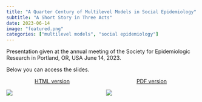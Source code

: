 ```yaml
---
title: "A Quarter Century of Multilevel Models in Social Epidemiology"
subtitle: "A Short Story in Three Acts"
date: 2023-06-14
image: "featured.png"
categories: ["multilevel models", "social epidemiology"]
---
```


Presentation given at the annual meeting of the Society for Epidemiologic Research in Portland, OR, USA June 14, 2023.

Below you can access the slides.

:::columns
::: {.column width="45%"}
<center> [HTML version](https://samharper.org/ser-mlm) </center>
[![](featured.png)](https://samharper.org/ser-mlm){width=50%}
:::

::: {.column width="45%"}
<center> [PDF version](Harper-SER-2023.pdf) </center>
[![](featured.png)](Harper-SER-2023.pdf){width=30%}
:::

:::